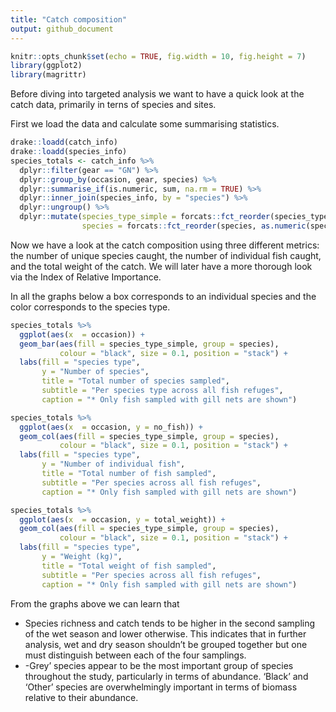 ```yaml
---
title: "Catch composition"
output: github_document
---
```


```r
knitr::opts_chunk$set(echo = TRUE, fig.width = 10, fig.height = 7)
library(ggplot2)
library(magrittr)
```

Before diving into targeted analysis we want to have a quick look at the catch data, primarily in terns of species and sites. 

First we load the data and calculate some summarising statistics.

```r
drake::loadd(catch_info)
drake::loadd(species_info)
species_totals <- catch_info %>%
  dplyr::filter(gear == "GN") %>%
  dplyr::group_by(occasion, gear, species) %>%
  dplyr::summarise_if(is.numeric, sum, na.rm = TRUE) %>%
  dplyr::inner_join(species_info, by = "species") %>%
  dplyr::ungroup() %>%
  dplyr::mutate(species_type_simple = forcats::fct_reorder(species_type_simple, no_fish,.fun = sum, .desc = T), 
                species = forcats::fct_reorder(species, as.numeric(species_type_simple)))
```

Now we have a look at the catch composition using three different metrics: the number of unique species caught, the number of individual fish caught, and the total weight of the catch. 
We will later have a more thorough look via the Index of Relative Importance. 

In all the graphs below a box corresponds to an individual species and the color corresponds to the species type. 

```r
species_totals %>%
  ggplot(aes(x  = occasion)) +
  geom_bar(aes(fill = species_type_simple, group = species), 
           colour = "black", size = 0.1, position = "stack") +
  labs(fill = "species type", 
       y = "Number of species", 
       title = "Total number of species sampled", 
       subtitle = "Per species type across all fish refuges", 
       caption = "* Only fish sampled with gill nets are shown")

species_totals %>%
  ggplot(aes(x  = occasion, y = no_fish)) +
  geom_col(aes(fill = species_type_simple, group = species), 
           colour = "black", size = 0.1, position = "stack") +
  labs(fill = "species type", 
       y = "Number of individual fish", 
       title = "Total number of fish sampled", 
       subtitle = "Per species across all fish refuges", 
       caption = "* Only fish sampled with gill nets are shown")

species_totals %>%
  ggplot(aes(x  = occasion, y = total_weight)) +
  geom_col(aes(fill = species_type_simple, group = species), 
           colour = "black", size = 0.1, position = "stack") +
  labs(fill = "species type", 
       y = "Weight (kg)", 
       title = "Total weight of fish sampled", 
       subtitle = "Per species across all fish refuges", 
       caption = "* Only fish sampled with gill nets are shown")
```

From the graphs above we can learn that

- Species richness and catch tends to be higher in the second sampling of the wet season and lower otherwise. This indicates that in further analysis, wet and dry season shouldn't be grouped together but one must distinguish between each of the four samplings. 
- -Grey' species appear to be the most important group of species throughout the study, particularly in terms of abundance. 'Black' and 'Other' species are overwhelmingly important in terms of biomass relative to their abundance.  

